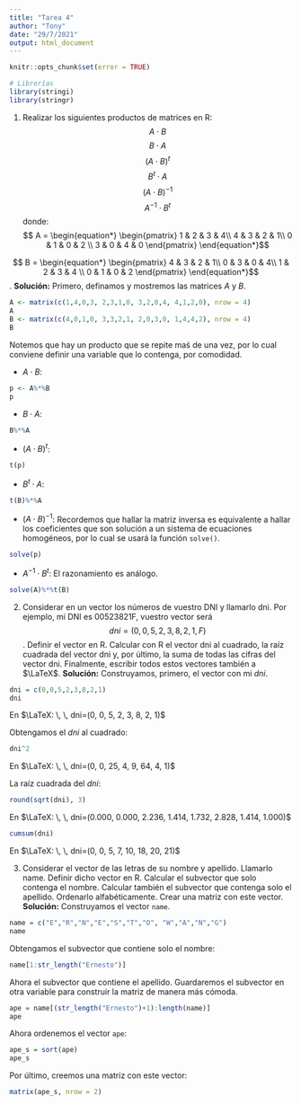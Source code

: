 ```yaml
---
title: "Tarea 4"
author: "Tony"
date: "29/7/2021"
output: html_document
---
```


```r
knitr::opts_chunk$set(error = TRUE)
```
```r
# Librerías
library(stringi)
library(stringr)
```


1. Realizar los siguientes productos de matrices en R:
$$A \cdot B$$
$$B \cdot A$$
$$(A \cdot B)^{t}$$
$$B^{t} \cdot A$$
$$(A \cdot B)^{-1}$$
$$A^{-1} \cdot B^{t}$$
donde:
$$ A = \begin{equation*}
  \begin{pmatrix}
  1 & 2 & 3 & 4\\
  4 & 3 & 2 & 1\\
  0 & 1 & 0 & 2 \\
  3 & 0 & 4 & 0
  \end{pmatrix}
\end{equation*}$$

$$ B = \begin{equation*}
  \begin{pmatrix}
  4 & 3 & 2 & 1\\ 
  0 & 3 & 0 & 4\\ 
  1 & 2 & 3 & 4 \\ 
  0 & 1 & 0 & 2
  \end{pmatrix}
\end{equation*}$$.
**Solución:** Primero, definamos y mostremos las matrices $A$ y $B$.
```r
A <- matrix(c(1,4,0,3, 2,3,1,0, 3,2,0,4, 4,1,2,0), nrow = 4)
A
B <- matrix(c(4,0,1,0, 3,3,2,1, 2,0,3,0, 1,4,4,2), nrow = 4)
B
```
Notemos que hay un producto que se repite maś de una vez, por lo cual conviene definir una variable que lo contenga, por comodidad.

- $A \cdot B$:
```r
p <- A%*%B
p
```
- $B \cdot A$:
```r
B%*%A
```
- $(A \cdot B)^{t}$:
```r
t(p)
```
- $B^{t}\cdot A$:
```r
t(B)%*%A
```
- $(A \cdot B)^{-1}$: Recordemos que hallar la matriz inversa es equivalente a hallar los coeficientes que son solución a un sistema de ecuaciones homogéneos, por lo cual se usará la función `solve()`.
```r
solve(p)
```
- $A^{-1} \cdot B^{t}$: El razonamiento es análogo.
```r
solve(A)%*%t(B)
```

2. Considerar en un vector los números de vuestro DNI y llamarlo dni. Por ejemplo, mi DNI es 00523821F, vuestro vector será
$$dni = (0,0,5,2,3,8,2,1,F)$$.
Definir el vector en R. Calcular con R el vector dni al cuadrado, la raíz cuadrada del vector dni y, por último, la suma de todas las cifras del vector dni. Finalmente, escribir todos estos vectores también a $\LaTeX$.
**Solución:** Construyamos, primero, el vector con mi *dni*.
```r
dni = c(0,0,5,2,3,8,2,1)
dni
```
En $\LaTeX: \, \, dni=(0, 0, 5, 2, 3, 8, 2, 1)$

Obtengamos el *dni* al cuadrado:
```r
dni^2
```
En $\LaTeX: \, \, dni=(0, 0, 25, 4, 9, 64, 4, 1)$

La raíz cuadrada del _dni_:
```r
round(sqrt(dni), 3)
```
En $\LaTeX: \, \, dni=(0.000, 0.000, 2.236, 1.414, 1.732, 2.828, 1.414, 1.000)$

```r
cumsum(dni)
```
En $\LaTeX: \, \, dni=(0, 0, 5, 7, 10, 18, 20, 21)$

3. Considerar el vector de las letras de su nombre y apellido. Llamarlo name. Definir dicho vector en R. Calcular el subvector que solo contenga el nombre. Calcular también el subvector que contenga solo el apellido. Ordenarlo alfabéticamente. Crear una matriz con este vector.
**Solución:** Construyamos el vector `name`.
```r
name = c("E","R","N","E","S","T","O", "W","A","N","G")
name
```

Obtengamos el subvector que contiene solo el nombre:
```r
name[1:str_length("Ernesto")]
```

Ahora el subvector que contiene el apellido. Guardaremos el subvector en otra variable para construir la matriz de manera más cómoda.
```r
ape = name[(str_length("Ernesto")+1):length(name)]
ape
```
Ahora ordenemos el vector `ape`:
```r
ape_s = sort(ape)
ape_s
```
Por último, creemos una matriz con este vector:
```r
matrix(ape_s, nrow = 2)
```